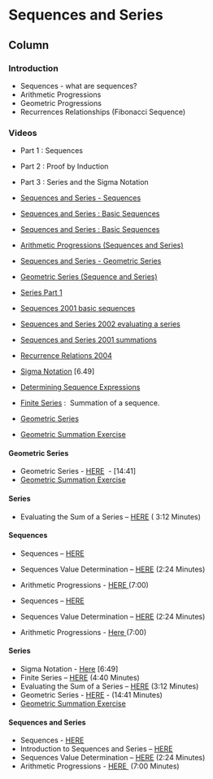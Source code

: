 Sequences and Series {data-navmenu="Sequences and Series"}
=====================================

Column {.tabset}
-------------------------------------------------

### Introduction 

* Sequences - what are sequences?
* Arithmetic Progressions
* Geometric Progressions
* Recurrences Relationships (Fibonacci Sequence)

### Videos

*  Part 1 : Sequences
*  Part 2 : Proof by Induction
*  Part 3 : Series and the Sigma Notation


* <a href="https://www.youtube.com/watch?v=/FsnDh03YYVQ"> Sequences and Series - Sequences</a>
* <a href="https://www.youtube.com/watch?v=/puPz1kBzoi4"> Sequences and Series : Basic Sequences	</a>
* <a href="https://www.youtube.com/watch?v=/puPz1kBzoi4">Sequences and Series : Basic Sequences	</a>
* <a href="https://www.youtube.com/watch?v=/wGzpAfUTJTw"> Arithmetic Progressions (Sequences and Series)</a>
* <a href="https://www.youtube.com/watch?v=/sAm0PHazpvQ"> Sequences and Series - Geometric Series</a>
* <a href="https://www.youtube.com/watch?v=/OvHeYH9mNkA">Geometric Series (Sequence and Series)</a>
    
 
* <a href="https://www.youtube.com/watch?v=/4yQaMo9zqCs"> Series Part 1</a>
* <a href="https://www.youtube.com/watch?v=/hoodEvYAGxQ"> Sequences 2001 basic sequences</a>
* <a href="https://www.youtube.com/watch?v=/oZgnNIUZSVA">Sequences and Series 2002 evaluating a series</a>
      
* <a href="https://www.youtube.com/watch?v=/mUws2ruOP9k"> Sequences and Series 2001 summations</a>
* <a href="https://www.youtube.com/watch?v=/BCzU5smvhMY"> Recurrence Relations 2004</a>

*  <a href="http://youtu.be/r5SiDTplMwI">Sigma Notation</a> [6.49]
*  <a title="Sequence Expression" href="http://youtu.be/vLAorai793I" >Determining Sequence Expressions</a>
*  <a title="Finite Series" href="http://youtu.be/NnuAIuvf73U" >Finite Series</a> :  Summation of a sequence.



  
* <a href="https://www.youtube.com/watch?v=/sAm0PHazpvQ">Geometric Series </a>

* <a href="https://www.youtube.com/watch?v=/XVyyGuMtyPo">Geometric Summation Exercise</a>
 
  
  
#### Geometric Series

*  Geometric Series - <a href="https://www.youtube.com/watch?v=sAm0PHazpvQ" >HERE</a>  - [14:41]
*  <a href="https://www.youtube.com/watch?v=XVyyGuMtyPo">Geometric Summation Exercise</a>



#### Series 

*  Evaluating the Sum of a Series – <a href="http://youtu.be/NhUBAYcfY_A" >HERE</a> ( 3:12 Minutes)


  

#### Sequences

*  Sequences – <a href="http://youtu.be/dZpq0JV_5vI" >HERE</a>
*  Sequences Value Determination – <a href="http://youtu.be/Q8AeZu2g6nk" >HERE</a> (2:24 Minutes)
*  Arithmetic Progressions - <a href="https://www.youtube.com/watch?v=wGzpAfUTJTw" >HERE </a> (7:00)



*  Sequences – <a href="http://youtu.be/dZpq0JV_5vI" >HERE</a>
*  Sequences Value Determination – <a href="http://youtu.be/Q8AeZu2g6nk" >HERE</a> (2:24 Minutes)
*  Arithmetic Progressions - <a href="https://www.youtube.com/watch?v=wGzpAfUTJTw" >Here </a> (7:00)





#### Series 

*  Sigma Notation - <a href="https://youtu.be/D8zZ7nr80r8" >Here</a> [6:49]
*  Finite Series – <a title="Sequences and Series : Finite Series " href="http://youtu.be/lwjpA522bnY" >HERE</a> (4:40 Minutes)
*  Evaluating the Sum of a Series – <a href="http://youtu.be/NhUBAYcfY_A" >HERE</a> (3:12 Minutes)
*  Geometric Series - <a href="https://www.youtube.com/watch?v=sAm0PHazpvQ" >HERE</a>  - (14:41 Minutes)
*  <a href="https://www.youtube.com/watch?v=XVyyGuMtyPo">Geometric Summation Exercise</a>




#### Sequences and Series

*  Sequences - <a href="http://Sequences" >HERE</a>
*  Introduction to Sequences and Series – <a href="https://youtu.be/z2m2fscysX0" >HERE</a>
*  Sequences Value Determination – <a href="https://www.youtube.com/watch?v=4pdtlxc2UKs" >HERE</a> (2:24 Minutes)
*  Arithmetic Progressions - <a href="https://www.youtube.com/watch?v=wGzpAfUTJTw" >HERE </a> (7:00 Minutes)
